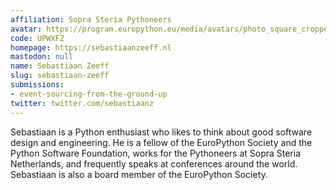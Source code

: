 ```yaml
---
affiliation: Sopra Steria Pythoneers
avatar: https://program.europython.eu/media/avatars/photo_square_cropped_1000_1000_fRtHpCV.jpg
code: UPWXFZ
homepage: https://sebastiaanzeeff.nl
mastodon: null
name: Sebastiaan Zeeff
slug: sebastiaan-zeeff
submissions:
- event-sourcing-from-the-ground-up
twitter: twitter.com/sebastiaanz
---
```


Sebastiaan is a Python enthusiast who likes to think about good software design and engineering. He is a fellow of the EuroPython Society and the Python Software Foundation, works for the Pythoneers at Sopra Steria Netherlands, and frequently speaks at conferences around the world. Sebastiaan is also a board member of the EuroPython Society.
